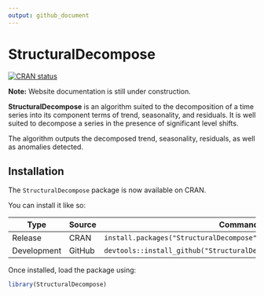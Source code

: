 ```yaml
---
output: github_document
---
```


# StructuralDecompose
<!-- badges: start -->

[![CRAN status](https://www.r-pkg.org/badges/version/StructuralDecompose)](https://CRAN.R-project.org/package=StructuralDecompose)

<!-- badges: end -->

**Note:** Website documentation is still under construction.

**StructuralDecompose** is an algorithm suited to the decomposition of a time series into its component terms of trend, seasonality, and residuals. It is well suited to decompose a series in the presence of significant level shifts.

The algorithm outputs the decomposed trend, seasonality, residuals, as well as anomalies detected.

## Installation

The `StructuralDecompose` package is now available on CRAN.

You can install it like so:

| Type        | Source | Command                                                     |
|-------------|--------|-------------------------------------------------------------|
| Release     | CRAN   | `install.packages("StructuralDecompose")`                  |
| Development | GitHub | `devtools::install_github("StructuralDecompose/StructuralDecompose")` |

Once installed, load the package using:

```r
library(StructuralDecompose)
```
